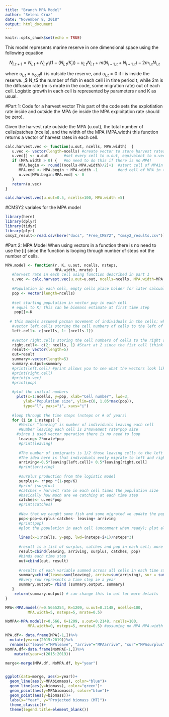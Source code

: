 ```yaml
---
title: "Branch MPA Model"
author: "Seleni Cruz"
date: "November 8, 2018"
output: html_document
---
```


```r
knitr::opts_chunk$set(echo = TRUE)
```

This model represents marine reserve in one dimensional space using the following equation 


$$
N_{i,t+1}= N_{i,t} + N_{i,t} r_i (1- (N_{i,t}/K_i)) - u_{i,t} N_{i,t} + m(N_{i-1, t} + N_{i+1, t})- 2m_{i,t} N_{i,t}
$$

where $u_{i,t}= u_{out}$if i is outside the reserve, and $u_{i,t}= 0$ if i is inside the reserve. ,$ N_t$ the number of fish in each cell i in time period t, while 2m is the diffusion rate (m is mrate in the code, some migration rate) out of each cell. Logistic growth in each cell is represented by parameters r and K as usual.


#Part 1: Code for a harvest vector 
This part of the code sets the explotiation rate inside and outside the MPA (ie inside the MPA exploitation rate should be zero).

Given the harvest rate outside the MPA (u.out), the total number of cells/patches (ncells), and the width of the MPA (MPA.width) this function returns a vector of harvest rates in each cell. 

```r
calc.harvest.vec <- function(u.out, ncells, MPA.width)  {
   u.vec <- vector(length=ncells) #create vector to store harvest rates in each cell hence the the length is ncells 
   u.vec[] <- u.out       #set every cell to u.out, equivalent to u.vec[1:ncells] <- u.out   
   if (MPA.width > 0) {   #no need to do this if there is no MPA! 
      MPA.begin <- round((ncells-MPA.width)/2)+1  #start cell of MPAin the middle of ncells 
      MPA.end <- MPA.begin + MPA.width -1         #end cell of MPA in the middle of ncells 
      u.vec[MPA.begin:MPA.end] <- 0        
   }
   return(u.vec)
}

calc.harvest.vec(u.out=0.5, ncells=100, MPA.width =5) 


```


#CMSY2 variales for the MPA model 
```r
library(here)
library(dplyr)
library(tidyr)
library(plyr)
cmsy2_result<-read.csv(here("docs", "Free_CMSY2", "cmsy2_results.csv"))
```


#Part 2: MPA Model 
When using vectors in a function there is no need to use the [i] since the function is looping through number of steps not the number of cells.
```r
MPA.model <- function(r, K, u.out, ncells, nsteps, 
                      MPA.width, mrate) {
   #harvest rate in each cell using function described in part 1
   u.vec <- calc.harvest.vec(u.out=u.out, ncells=ncells, MPA.width=MPA.width)
   
   #Population in each cell, empty cells place holder for later calcualtions 
   pop <- vector(length=ncells) 
   
   #set starting population in vector pop in each cell 
   # equal to K; this can be biomass estimate at first time step
    pop[]<-K
   
  # this models assumed pacman movement of individuals in the cells; where individuals moving off the right appear on the left and vice versa; there are other movement simulations that can be considered 
   #vector left.cells storing the cell numbers of cells to the left of each cell
   left.cell<- c(ncells, 1: (ncells-1))
    
   #vector right.cells storing the cell numbers of cells to the right of each cell
   right.cell<- c(2: ncells, 1) #Start at 2 since the fist cell (think corner) cannot move to the right, only to the left. the :1 wraps the area around 
   result<- vector(length=5)
   out=result
   summary<-vector(length=5)
   summary.output=summary
   #print(left.cell) #print allows you to see what the vectors look like to make sure they are right; not necessary when running simulations but are a good check 
   #print(right.cell)
   #print(u.vec)
   #print(pop)
   
   #plot the initial numbers
     plot(x=1:ncells, y=pop, xlab="Cell number", lwd=3,
        ylab="Population size", ylim=c(0, 1.05*max(pop)), 
        type="l", yaxs="i", xaxs="i")
   
   #loop through the time steps (nsteps or # of years)
   for (i in 1:nsteps) {
      #Vector "leaving" is number of individuals leaving each cell 
      #Number leaving each cell is 2*movement rate*pop size
     #since i used vector operation there is no need to loop 
      leaving<-2*mrate*pop
      #print(leaving)
      
      #The number of immigrants is 1/2 those leaving cells to the left and 1/2 those leaving cells to the right. 
      #The idea here is that individuals evely migrate to left and right cells
      arriving<-0.5*leaving[left.cell]+ 0.5*leaving[right.cell]
      #print(arriving)
      
      #surplus production from the logistic model
      surplus<- r*pop *(1-pop/K)
      #print (surplus)
      #catches = harvest rate in each cell times the population size 
      #basically how much are we catching at each time step
      catches<- u.vec*pop
      #print(catches)
      
      #Now that we caught some fish and some migrated we update the population numbers
      pop<-pop+surplus-catches- leaving+ arriving
      #print(pop)
      #plot the population in each cell (uncomment when ready); plot allows us to see what population numbers look like in each cell as the model steps through each time step. We should see higher population inside MPA since harvest rate is 0.
      
      lines(x=1:ncells, y=pop, lwd=(nsteps-i+1)/nsteps*3)
      
      #result is a list of surplus, catches and pop in each cell; more detail 
      result=cbind(leaving, arriving, surplus, catches, pop)
      #binds each time step
      out=cbind(out, result)
      
      #results of each variable summed across all cells in each time step
      summary=cbind(leave=sum(leaving), arrive=sum(arriving), sur = sum(surplus), catch=sum(catches), biomass = sum(pop))
      #Every row represents a time step ie a year 
      summary.output= rbind (summary.output, summary)
   }
    return(summary.output) # can change this to out for more details 
}

MPA<-MPA.model(r=0.5655254, K=1209, u.out=0.2148, ncells=100,
          MPA.width=5, nsteps=5, mrate=0.5)

NoMPA<-MPA.model(r=0.566, K=1209, u.out=0.2148, ncells=100,
          MPA.width=0, nsteps=5, mrate=0.5) #assuming no MPA MPA.width set to 0 everything else remains the same 
```


```r
MPA.df<- data.frame(MPA[-1,])%>%
  mutate(year=c(2015:2019))%>%
  rename(c("leave"="MPAleave", "arrive"="MPAarrive", "sur"="MPAsurplus", "catch"= "MPAcatch", "biomass"="MPAbiomass"))
NoMPA.df<-data.frame(NoMPA[-1,])%>%
    mutate(year=c(2015:2019))

merge<-merge(MPA.df, NoMPA.df, by="year")


ggplot(data=merge, aes(x=year))+
  geom_line(aes(y=MPAbiomass), color="blue")+
  geom_line(aes(y=biomass), color="green")+
  geom_point(aes(y=MPAbiomass), color="blue")+
  geom_point(aes(y=biomass))+
  labs(x="Year", y="Projected biomass (MT)")+
  theme_classic()+
  theme(legend.title=element_blank())
```






